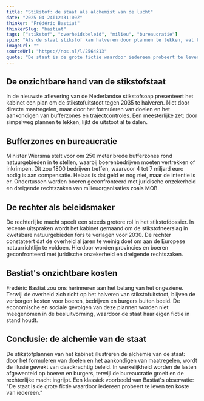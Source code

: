 ```yaml
---
title: "Stikstof: de staat als alchemist van de lucht"
date: "2025-04-24T12:31:00Z"
thinker: "Frédéric Bastiat"
thinkerSlug: "bastiat"
tags: ["stikstof", "overheidsbeleid", "milieu", "bureaucratie"]
spin: "Als de staat stikstof kan halveren door plannen te lekken, wat kan ze dan met CO₂?"
imageUrl: ""
sourceUrl: "https://nos.nl/l/2564813"
quote: "De staat is de grote fictie waardoor iedereen probeert te leven ten koste van iedereen. - Frédéric Bastiat"
---
```


## De onzichtbare hand van de stikstofstaat

In de nieuwste aflevering van de Nederlandse stikstofsoap presenteert het kabinet een plan om de stikstofuitstoot tegen 2035 te halveren. Niet door directe maatregelen, maar door het formuleren van doelen en het aankondigen van bufferzones en trajectcontroles. Een meesterlijke zet: door simpelweg plannen te lekken, lijkt de uitstoot al te dalen.

## Bufferzones en bureaucratie

Minister Wiersma stelt voor om 250 meter brede bufferzones rond natuurgebieden in te stellen, waarbij boerenbedrijven moeten vertrekken of inkrimpen. Dit zou 1800 bedrijven treffen, waarvoor 4 tot 7 miljard euro nodig is aan compensatie. Helaas is dat geld er nog niet, maar de intentie is er. Ondertussen worden boeren geconfronteerd met juridische onzekerheid en dreigende rechtszaken van milieuorganisaties zoals MOB.

## De rechter als beleidsmaker

De rechterlijke macht speelt een steeds grotere rol in het stikstofdossier. In recente uitspraken wordt het kabinet gemaand om de stikstofneerslag in kwetsbare natuurgebieden fors te verlagen voor 2030. De rechter constateert dat de overheid al jaren te weinig doet om aan de Europese natuurrichtlijn te voldoen. Hierdoor worden provincies en boeren geconfronteerd met juridische onzekerheid en dreigende rechtszaken.

## Bastiat's onzichtbare kosten

Frédéric Bastiat zou ons herinneren aan het belang van het ongeziene. Terwijl de overheid zich richt op het halveren van stikstofuitstoot, blijven de verborgen kosten voor boeren, bedrijven en burgers buiten beeld. De economische en sociale gevolgen van deze plannen worden niet meegenomen in de besluitvorming, waardoor de staat haar eigen fictie in stand houdt.

## Conclusie: de alchemie van de staat

De stikstofplannen van het kabinet illustreren de alchemie van de staat: door het formuleren van doelen en het aankondigen van maatregelen, wordt de illusie gewekt van daadkrachtig beleid. In werkelijkheid worden de lasten afgewenteld op boeren en burgers, terwijl de bureaucratie groeit en de rechterlijke macht ingrijpt. Een klassiek voorbeeld van Bastiat's observatie: "De staat is de grote fictie waardoor iedereen probeert te leven ten koste van iedereen."